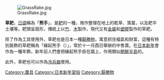 [[File:GrassRake.jpg|right]]

'''草耙'''，[[日語|日語]]稱為「'''熊手'''」，是[[耙|耙]]的一種，用作整理在地上的乾草、落葉，以及耙平土壤等。耙頭呈扇形，傳統上以[[竹|竹]]、[[木|木]]製作，現代又有[[金屬|金屬]]和[[塑膠|塑膠]]製作的草耙。

除了作為工具使用外，草耙也是日本一種[[厭勝物|厭勝物]]，寓意抓住福氣和財富，這種有特別裝飾的草耙稱為「緣起熊手（{{lang|ja|縁起熊手}}）」，常於十一月酉日舉辦的{{link-ja|酉之市|酉の市}}中售賣。在[[日本新年|日本新年]]會作為一種年飾，新年前人們會把緣起熊手掛在牆上，作用類似[[朝鮮半島|朝鮮半島]]的{{link-ko|福笊篱|복조리}}。

此外，草耙也可以作為[[冷兵器|冷兵器]]使用。

[[Category:農具|Category:農具]]
[[Category:日本新年習俗|Category:日本新年習俗]]
[[Category:厭勝物|Category:厭勝物]]